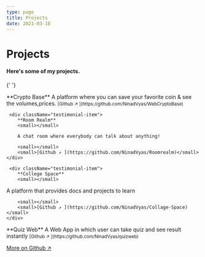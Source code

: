 ```yaml
---
type: page
title: Projects
date: 2021-03-18
---
```


# Projects

#### Here's some of my projects.


<div className="testimonials-container">

{' '}
<div className="testimonial-item">
  **Crypto Base**
  <small></small>
  A platform where you can save your favorite coin & see the volumes,prices.
  <small></small>
  <small>[Github ↗ ](https://github.com/NinadVyas/WebCryptoBase)</small>
</div>

     <div className="testimonial-item">
        **Room Realm**
        <small></small>

        A chat room where everybody can talk about anything!

        <small></small>
        <small>[Github ↗ ](https://github.com/NinadVyas/Roomrealm)</small>
    </div>

     <div className="testimonial-item">
        **College Space**
        <small></small>

A platform that provides docs and projects to learn

        <small></small>
        <small>[Github ↗ ](https://github.com/NinadVyas/Collage-Space)</small>
    </div>

<div className="testimonial-item">
  **Quiz Web**
  <small></small>
  A Web App in which user can take quiz and see result instantly
  <small></small>
  <small>[Github ↗ ](https://github.com/NinadVyas/quizweb)</small>
</div>


</div>

  [More on Github ↗ ](https://github.com/NinadVyas)
